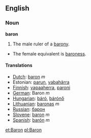==English==
=== Noun ===

'''baron'''

#The male ruler of a [[barony]].
*The female equivalent is [[baroness]].

====Translations====
*[[Dutch]]: [[baron]] ''m''
*Estonian: [[parun]], [[vabahärra]]
*[[Finnish]]: [[vapaaherra]], [[paroni]]
*[[German]]: Baron ''m''
*[[Hungarian]]: [[báró]], [[bárónő]]
*[[Lithuanian]]: [[baronas]] ''m''
*[[Russian]]: [[барон]]
*[[Slovene]]: [[baron]] ''m''
*[[Spanish]]: [[barón]] ''m''

[[et:Baron]]
[[pl:Baron]]